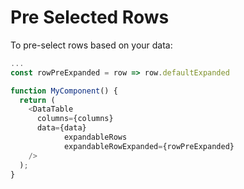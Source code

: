 
# Pre Selected Rows

To pre-select rows based on your data:

```js
...
const rowPreExpanded = row => row.defaultExpanded

function MyComponent() {
  return (
    <DataTable
      columns={columns}
      data={data}
			expandableRows
			expandableRowExpanded={rowPreExpanded}
    />
  );
}
```

<Canvas>
	<Story id="expandable-pre-expanded--pre-expanded" />
</Canvas>
